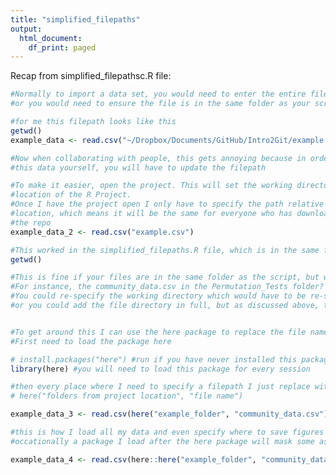 ```yaml
---
title: "simplified_filepaths"
output:
  html_document:
    df_print: paged
---
```


Recap from simplified_filepathsc.R file:

```r
#Normally to import a data set, you would need to enter the entire file path
#or you would need to ensure the file is in the same folder as your script

#for me this filepath looks like this
getwd()
example_data <- read.csv("~/Dropbox/Documents/GitHub/Intro2Git/example.csv")

#Now when collaborating with people, this gets annoying because in order to import
#this data yourself, you will have to update the filepath

#To make it easier, open the project. This will set the working directory to the
#location of the R Project.
#Once I have the project open I only have to specify the path relative to the projects 
#location, which means it will be the same for everyone who has downloaded 
#the repo
example_data_2 <- read.csv("example.csv")

#This worked in the simplified_filepaths.R file, which is in the same folder as this .Rmd file, because the .R file used location of the R Project as the working directory. .Rmd files are different and take the location of the .Rmd file you are in to set the working directory.
getwd()

#This is fine if your files are in the same folder as the script, but what if we wanted to load something in a folder outside of the one where this .Rmd script is? 
#For instance, the community_data.csv in the Permutation_Tests folder?
#You could re-specify the working directory which would have to be re-specified for every text chunk
#or you could add the file directory in full, but as discussed above, this does not allow for easy collaboration


#To get around this I can use the here package to replace the file name. This packages use the location of the R Project as the start of the working directory, so you only have to specify the file location in relation to the R Project
#First need to load the package here

# install.packages("here") #run if you have never installed this package before
library(here) #you will need to load this package for every session

#then every place where I need to specify a filepath I just replace with 
# here("folders from project location", "file name")

example_data_3 <- read.csv(here("example_folder", "community_data.csv"))

#this is how I load all my data and even specify where to save figures or cleaned datafiles. 
#occationally a package I load after the here package will mask some aspects and you will get an error. To avoid this I often specify which package the here function is coming from

example_data_4 <- read.csv(here::here("example_folder", "community_data.csv")) #the here::here specifies that we are using the here function from the here package, so there are no confusions


```

